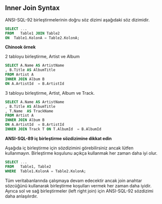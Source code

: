 ## Inner Join Syntax


ANSI-SQL-92 birleştirmelerinin doğru söz dizimi aşağıdaki söz dizimidir.

```sql
SELECT ...
FROM   Table1 JOIN Table2
ON  Table1.KolonA = Table2.KolonA;
```

**Chinook örnek**

2 tabloyu birleştirme, Artist ve Album

```sql
SELECT A.Name AS ArtistName
, B.Title AS AlbumTitle
FROM Artist A
INNER JOIN Album B
ON A.ArtistId  = B.ArtistId 
```

3 tabloyu birleştirme, Artist, Album ve Track.

```sql
SELECT A.Name AS ArtistName
, B.Title AS AlbumTitle
, T.Name  AS TrackName
FROM Artist A
INNER JOIN Album B
ON A.ArtistId  = B.ArtistId 
INNER JOIN Track T ON T.AlbumId  = B.AlbumId   
```


**ANSI-SQL-89 iç birleştirme sözdizimine dikkat edin**

Aşağıda iç birleştirme için sözdizimini görebilirsiniz ancak lütfen kullanmayın.
Birleştirme koşulunu açıkça kullanmak her zaman daha iyi olur.


```sql
SELECT ...
FROM   Table1, Table2
WHERE  Table1.KolonA = Table2.KolonA;
```

Tüm veritabanlarında çalışmaya devam edecektir ancak join anahtar sözcüğünü kullanarak birleştirme koşulları vermek her zaman daha iyidir.
Ayrıca sol ve sağ birleştirmeler (left right join) için ANSI-SQL-92 sözdizimi daha anlaşılırdır.
